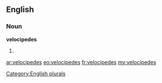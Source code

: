 ==English==

===Noun===
'''velocipedes'''

# {{plural of|[[velocipede]]}}

[[Category:English plurals]]

[[ar:velocipedes]]
[[eo:velocipedes]]
[[fr:velocipedes]]
[[my:velocipedes]]